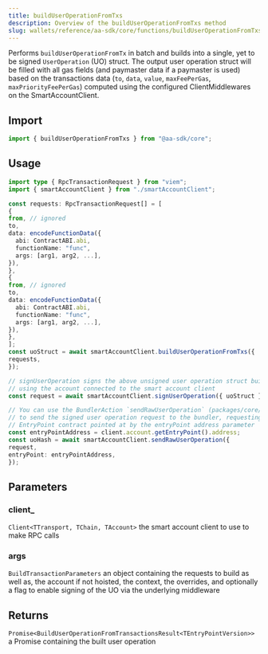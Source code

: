 ```yaml
---
title: buildUserOperationFromTxs
description: Overview of the buildUserOperationFromTxs method
slug: wallets/reference/aa-sdk/core/functions/buildUserOperationFromTxs
---
```


Performs `buildUserOperationFromTx` in batch and builds into a single,
yet to be signed `UserOperation` (UO) struct. The output user operation struct
will be filled with all gas fields (and paymaster data if a paymaster is used)
based on the transactions data (`to`, `data`, `value`, `maxFeePerGas`,
`maxPriorityFeePerGas`) computed using the configured ClientMiddlewares on the SmartAccountClient.

## Import

```ts
import { buildUserOperationFromTxs } from "@aa-sdk/core";
```

## Usage

```ts
import type { RpcTransactionRequest } from "viem";
import { smartAccountClient } from "./smartAccountClient";

const requests: RpcTransactionRequest[] = [
{
from, // ignored
to,
data: encodeFunctionData({
  abi: ContractABI.abi,
  functionName: "func",
  args: [arg1, arg2, ...],
}),
},
{
from, // ignored
to,
data: encodeFunctionData({
  abi: ContractABI.abi,
  functionName: "func",
  args: [arg1, arg2, ...],
}),
},
];
const uoStruct = await smartAccountClient.buildUserOperationFromTxs({
requests,
});

// signUserOperation signs the above unsigned user operation struct built
// using the account connected to the smart account client
const request = await smartAccountClient.signUserOperation({ uoStruct });

// You can use the BundlerAction `sendRawUserOperation` (packages/core/src/actions/bundler/sendRawUserOperation.ts)
// to send the signed user operation request to the bundler, requesting the bundler to send the signed uo to the
// EntryPoint contract pointed at by the entryPoint address parameter
const entryPointAddress = client.account.getEntryPoint().address;
const uoHash = await smartAccountClient.sendRawUserOperation({
request,
entryPoint: entryPointAddress,
});
```

## Parameters

### client\_

`Client<TTransport, TChain, TAccount>`
the smart account client to use to make RPC calls

### args

`BuildTransactionParameters`
an object containing the requests to build as well as, the account if not hoisted, the context, the overrides, and optionally a flag to enable signing of the UO via the underlying middleware

## Returns

`Promise<BuildUserOperationFromTransactionsResult<TEntryPointVersion>>`
a Promise containing the built user operation
